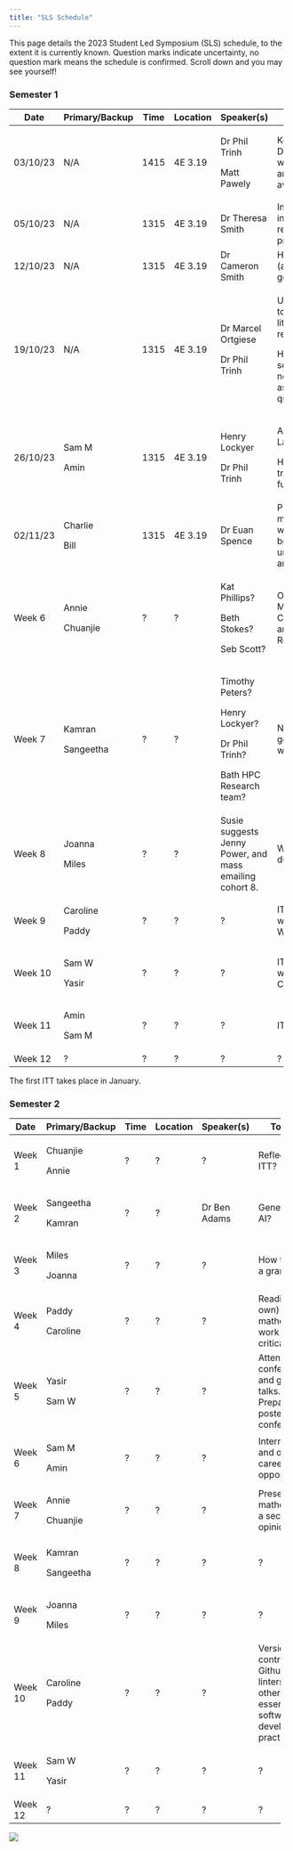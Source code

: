 ```yaml
---
title: "SLS Schedule"
---
```


This page details the 2023 Student Led Symposium (SLS) schedule, to the extent it is currently known. Question marks indicate uncertainty, no question mark means the schedule is confirmed. Scroll down and you may see yourself!

### Semester 1

+----------+----------------+--------+----------+---------------------------------------------------------+----------------------------------------------------------------------------+
| Date     | Primary/Backup | Time   | Location | Speaker(s)                                              | Topic(s)                                                                   |
+==========+================+========+==========+=========================================================+============================================================================+
| 03/10/23 | N/A            | 1415   | 4E 3.19  | Dr Phil Trinh                                           | Key dates. Doing a PhD- what to expect, and what to be aware of.           |
|          |                |        |          |                                                         |                                                                            |
|          |                |        |          | Matt Pawely                                             |                                                                            |
+----------+----------------+--------+----------+---------------------------------------------------------+----------------------------------------------------------------------------+
| 05/10/23 | N/A            | 1315   | 4E 3.19  | Dr Theresa Smith                                        | Introduction to interdisciplinary research projects (IRPs).                |
+----------+----------------+--------+----------+---------------------------------------------------------+----------------------------------------------------------------------------+
| 12/10/23 | N/A            | 1315   | 4E 3.19  | Dr Cameron Smith                                        | How to give (and not give) a good talk.                                    |
+----------+----------------+--------+----------+---------------------------------------------------------+----------------------------------------------------------------------------+
| 19/10/23 | N/A            | 1315   | 4E 3.19  | Dr Marcel Ortgiese                                      | Useful software tools. Useful literature research tools.                   |
|          |                |        |          |                                                         |                                                                            |
|          |                |        |          | Dr Phil Trinh                                           | Hosting seminars, networking, and asking the right questions               |
+----------+----------------+--------+----------+---------------------------------------------------------+----------------------------------------------------------------------------+
| 26/10/23 | Sam M          | 1315   | 4E 3.19  | Henry Lockyer                                           | All things LaTeX.                                                          |
|          |                |        |          |                                                         |                                                                            |
|          | Amin           |        |          | Dr Phil Trinh                                           | How to use your training support fund.                                     |
+----------+----------------+--------+----------+---------------------------------------------------------+----------------------------------------------------------------------------+
| 02/11/23 | Charlie        | 1315   | 4E 3.19  | Dr Euan Spence                                          | Producing mathematical writing that will be read, understood, and enjoyed. |
|          |                |        |          |                                                         |                                                                            |
|          | Bill           |        |          |                                                         |                                                                            |
+----------+----------------+--------+----------+---------------------------------------------------------+----------------------------------------------------------------------------+
| Week 6   | Annie          | ?      | ?        | Kat Phillips?                                           | Outreach, Maths Communication, and Behind the Research.                    |
|          |                |        |          |                                                         |                                                                            |
|          | Chuanjie       |        |          | Beth Stokes?                                            |                                                                            |
|          |                |        |          |                                                         |                                                                            |
|          |                |        |          | Seb Scott?                                              |                                                                            |
+----------+----------------+--------+----------+---------------------------------------------------------+----------------------------------------------------------------------------+
| Week 7   | Kamran         | ?      | ?        | Timothy Peters?                                         | Nimbus and getting the HPC working.                                        |
|          |                |        |          |                                                         |                                                                            |
|          | Sangeetha      |        |          | Henry Lockyer?                                          |                                                                            |
|          |                |        |          |                                                         |                                                                            |
|          |                |        |          | Dr Phil Trinh?                                          |                                                                            |
|          |                |        |          |                                                         |                                                                            |
|          |                |        |          | Bath HPC Research team?                                 |                                                                            |
+----------+----------------+--------+----------+---------------------------------------------------------+----------------------------------------------------------------------------+
| Week 8   | Joanna         | ?      | ?        | Susie suggests Jenny Power, and mass emailing cohort 8. | What to do during an ITT.                                                  |
|          |                |        |          |                                                         |                                                                            |
|          | Miles          |        |          |                                                         |                                                                            |
+----------+----------------+--------+----------+---------------------------------------------------------+----------------------------------------------------------------------------+
| Week 9   | Caroline       | ?      | ?        | ?                                                       | ITT preparation with Wessex Water.                                         |
|          |                |        |          |                                                         |                                                                            |
|          | Paddy          |        |          |                                                         |                                                                            |
+----------+----------------+--------+----------+---------------------------------------------------------+----------------------------------------------------------------------------+
| Week 10  | Sam W          | ?      | ?        | ?                                                       | ITT preparation with MYSTERY COMPANY.                                      |
|          |                |        |          |                                                         |                                                                            |
|          | Yasir          |        |          |                                                         |                                                                            |
+----------+----------------+--------+----------+---------------------------------------------------------+----------------------------------------------------------------------------+
| Week 11  | Amin           | ?      | ?        | ?                                                       | ITT journal club.                                                          |
|          |                |        |          |                                                         |                                                                            |
|          | Sam M          |        |          |                                                         |                                                                            |
+----------+----------------+--------+----------+---------------------------------------------------------+----------------------------------------------------------------------------+
| Week 12  | ?              | ?      | ?        | ?                                                       | ?                                                                          |
+----------+----------------+--------+----------+---------------------------------------------------------+----------------------------------------------------------------------------+

The first ITT takes place in January.

### Semester 2

+---------+----------------+------+----------+--------------+-------------------------------------------------------------------------------------------+
| Date    | Primary/Backup | Time | Location | Speaker(s)   | Topic(s)                                                                                  |
+=========+================+======+==========+==============+===========================================================================================+
| Week 1  | Chuanjie       | ?    | ?        | ?            | Reflecting on ITT?                                                                        |
|         |                |      |          |              |                                                                                           |
|         | Annie          |      |          |              |                                                                                           |
+---------+----------------+------+----------+--------------+-------------------------------------------------------------------------------------------+
| Week 2  | Sangeetha      | ?    | ?        | Dr Ben Adams | Generative AI?                                                                            |
|         |                |      |          |              |                                                                                           |
|         | Kamran         |      |          |              |                                                                                           |
+---------+----------------+------+----------+--------------+-------------------------------------------------------------------------------------------+
| Week 3  | Miles          | ?    | ?        | ?            | How to write a grant?                                                                     |
|         |                |      |          |              |                                                                                           |
|         | Joanna         |      |          |              |                                                                                           |
+---------+----------------+------+----------+--------------+-------------------------------------------------------------------------------------------+
| Week 4  | Paddy          | ?    | ?        | ?            | Reading (your own) mathematical work critically?                                          |
|         |                |      |          |              |                                                                                           |
|         | Caroline       |      |          |              |                                                                                           |
+---------+----------------+------+----------+--------------+-------------------------------------------------------------------------------------------+
| Week 5  | Yasir          | ?    | ?        | ?            | Attending conferences and giving talks. Preparing a poster for a conference?              |
|         |                |      |          |              |                                                                                           |
|         | Sam W          |      |          |              |                                                                                           |
+---------+----------------+------+----------+--------------+-------------------------------------------------------------------------------------------+
| Week 6  | Sam M          | ?    | ?        | ?            | Internships and other career opportunities?                                               |
|         |                |      |          |              |                                                                                           |
|         | Amin           |      |          |              |                                                                                           |
+---------+----------------+------+----------+--------------+-------------------------------------------------------------------------------------------+
| Week 7  | Annie          | ?    | ?        | ?            | Presenting mathematics, a second opinion?                                                 |
|         |                |      |          |              |                                                                                           |
|         | Chuanjie       |      |          |              |                                                                                           |
+---------+----------------+------+----------+--------------+-------------------------------------------------------------------------------------------+
| Week 8  | Kamran         | ?    | ?        | ?            | ?                                                                                         |
|         |                |      |          |              |                                                                                           |
|         | Sangeetha      |      |          |              |                                                                                           |
+---------+----------------+------+----------+--------------+-------------------------------------------------------------------------------------------+
| Week 9  | Joanna         | ?    | ?        | ?            | ?                                                                                         |
|         |                |      |          |              |                                                                                           |
|         | Miles          |      |          |              |                                                                                           |
+---------+----------------+------+----------+--------------+-------------------------------------------------------------------------------------------+
| Week 10 | Caroline       | ?    | ?        | ?            | Version control with Github, linters, and other essential software development practices? |
|         |                |      |          |              |                                                                                           |
|         | Paddy          |      |          |              |                                                                                           |
+---------+----------------+------+----------+--------------+-------------------------------------------------------------------------------------------+
| Week 11 | Sam W          | ?    | ?        | ?            | ?                                                                                         |
|         |                |      |          |              |                                                                                           |
|         | Yasir          |      |          |              |                                                                                           |
+---------+----------------+------+----------+--------------+-------------------------------------------------------------------------------------------+
| Week 12 | ?              | ?    | ?        | ?            | ?                                                                                         |
+---------+----------------+------+----------+--------------+-------------------------------------------------------------------------------------------+

![](cohort10.jpeg){fig-align="center"}
